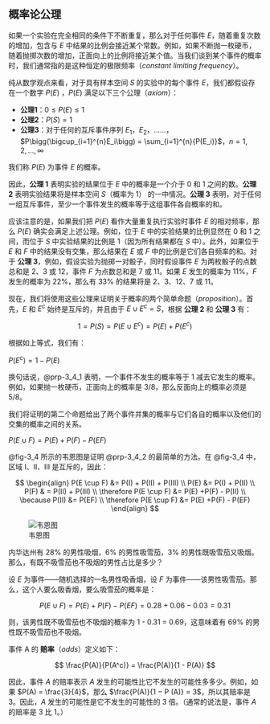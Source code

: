 ## 概率论公理 {#sec-3_4}
如果一个实验在完全相同的条件下不断重复，那么对于任何事件 $E$，随着重复次数的增加，包含与 $E$ 中结果的比例会接近某个常数。例如，如果不断抛一枚硬币，随着抛掷次数的增加，正面​向上的比例将接近某个值。当我们谈到某个事件的概率时，我们通常指的是这种恒定的极限频率（*constant limiting frequency*）。

纯从数学观点来看，对于具有样本空间 $S$ 的实验中的每个事件 $E$，我们都假设存在一个数字 $P (E)$ ，$P(E)$ 满足以下三个公理（*axiom*）：

* **公理1**：$0 \le P(E) \le 1$
* **公理2**：$P(S) = 1$
* **公理3**：对于任何的互斥事件序列 $E_1$，$E_2$，……，$P\bigg(\bigcup_{i=1}^{n}E_i\bigg) = \sum_{i=1}^{n}{P(E_i)}$，$n = 1,2,...,\infty$

我们称 $P(E)$ 为事件 $E$ 的概率。

因此，**公理 1** 表明实验的结果位于 $E$ 中的概率是一个介于 0 和 1 之间的数。**公理 2** 表明实验结果将是样本空间 $S$（概率为 1） 的一中情况。**公理 3** 表明，对于任何一组互斥事件，至少一个事件发生的概率等于这组事件各自概率的和。

应该注意的是，如果我们把 $P(E)$ 看作大量重复执行实验时事件 $E$ 的相对频率，那么 $P(E)$ 确实会满足上述公理。例如，位于 $E$ 中的实验结果的比例显然在 0 和 1 之间，而位于 $S$ 中实验结果的比例是 1（因为所有结果都在 $S$ 中）。此外，如果位于 $E$ 和 $F$ 中的结果没有交集，那么结果在 $E$ 或 $F$ 中的比例是它们各自频率的和。对于 **公理 3**，例如，假设实验为抛掷一对骰子，同时假设事件 $E$ 为两枚骰子的点数总和是 2、3 或 12，事件 $F$ 为点数总和是 7 或 11。如果 $E$ 发生的概率为 11%，$F$ 发生的概率为 22%，那么有 33% 的结果将是 2、3、12、7 或 11。

现在，我们将使用这些公理来证明关于概率的两个简单命题（*proposition*）。首先，$E$ 和 $E^c$ 始终是互斥的，并且由于 $E \cup E^c = S$，根据 **公理 2** 和 **公理 3** 有：

$$
1 = P(S) = P(E \cup E^c) = P(E) + P(E^c)
$$

根据如上等式，我们有：

::: {#prp-3_4_1}
$P(E^c) = 1 - P(E)$
:::

换句话说，@prp-3_4_1 表明，一个事件不发生的概率等于 1 减去它发生的概率。例如，如果抛一枚硬币，正面向上的概率是 3/8，那么反面向上的概率必须是 5/8。

我们将证明的第二个命题给出了两个事件并集的概率与它们各自的概率以及他们的交集的概率之间的关系。

::: {#prp-3_4_2}
$P(E \cup F) = P(E) + P(F) - P(EF)$
:::

::: {.callout-tip title="证明 @prp-3_4_2"}
@fig-3_4 所示的韦恩图是证明 @prp-3_4_2 的最简单的方法。在 @fig-3_4 中，区域 I、II、III 是互斥的，因此：

$$
\begin{align}
P(E \cup F) &= P(I) + P(II) + P(III) \\
P(E) &= P(I) + P(II) \\
P(F) & = P(II) + P(III) \\
\therefore P(E \cup F) &= P(E) +P(F) - P(II) \\
\because P(II) &= P(EF) \\
\therefore P(E \cup F) &= P(E) +P(F) - P(EF)
\end{align}
$$

![韦恩图](../images/chapter_3/f_3_4.png){#fig-3_4}
:::

::: {#exr-3_4_a}
内华达州有 28% 的男性吸烟，6% 的男性吸雪茄，3% 的男性既吸雪茄又吸烟。那么，有既不吸雪茄也不吸烟的男性占比是多少？
:::

::: {#sol-3_4_a}
设 $E$ 为事件——随机选择的一名男性吸香烟，设 $F$ 为事件——该男性吸雪茄。那么，这个人要么吸香烟，要么吸雪茄的概率是：

$$
P(E \cup F ) = P (E) + P (F ) − P (EF) = 0.28 + 0.06 − 0.03 = 0.31
$$

则，该男性既不吸雪茄也不吸烟的概率为 1 - 0.31 = 0.69，这意味着有 69% 的男性既不吸雪茄也不吸烟。
:::

事件 A 的 **赔率**（*odds*）定义如下：

$$
\frac{P(A)}{P(A^c)} = \frac{P(A)}{1 - P(A)}
$$

因此，事件 $A$ 的赔率表示 $A$ 发生的可能性比它不发生的可能性多多少。例如，如果 $P(A) = \frac{3}{4}$，那么 $\frac{P(A)}{1 − P (A)} = 3$，所以其赔率是 3。因此，$A$ 发生的可能性是它不发生的可能性的 3 倍。（通常的说法是，事件 $A$ 的赔率是 3 比 1。）


